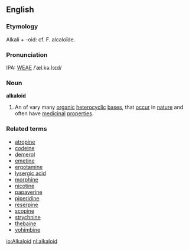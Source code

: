 ==English==
===Etymology===
Alkali + -oid: cf. F. alcaloïde.

===Pronunciation===
IPA: [[WEAE]] /ˈæl.kə.lɔɪd/

===Noun===
{{wikipedia}}
'''alkaloid'''
# {{Chemistry}} An of vary many [[organic]] [[heterocyclic]]  [[base]]s, that [[occur]] in [[nature]] and often have [[medicinal]] [[properties]].

===Related terms===
*[[atropine]]
*[[codeine]]
*[[demerol]]
*[[emetine]]
*[[ergotamine]]
*[[lysergic acid]]
*[[morphine]]
*[[nicotine]]
*[[papaverine]]
*[[piperidine]]
*[[reserpine]]
*[[scopine]]
*[[strychnine]]
*[[thebaine]]
*[[yohimbine]]

[[io:Alkaloid]]
[[nl:alkaloid]]